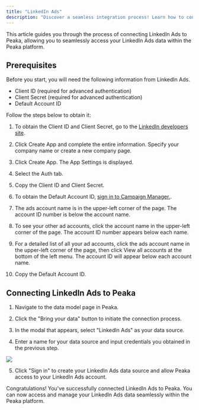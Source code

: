 ```yaml
---
title: "LinkedIn Ads"
description: "Discover a seamless integration process! Learn how to connect LinkedIn Ads to Peaka effortlessly for streamlined transactions."
---
```


This article guides you through the process of connecting LinkedIn Ads to Peaka, allowing you to seamlessly access your LinkedIn Ads data within the Peaka platform.

## Prerequisites

Before you start, you will need the following information from LinkedIn Ads.

- Client ID (required for advanced authentication)
- Client Secret (required for advanced authentication)
- Default Account ID

Follow the steps below to obtain it:

1. To obtain the Client ID and Client Secret, go to the [LinkedIn developers site](https://www.linkedin.com/developer/apps).

2. Click Create App and complete the entire information. Specify your company name or create a new company page.

3. Click Create App. The App Settings is displayed.

4. Select the Auth tab.

5. Copy the Client ID and Client Secret.

6. To obtain the Default Account ID, [sign in to Campaign Manager.](https://www.linkedin.com/campaignmanager/).

7. The ads account name is in the upper-left corner of the page. The account ID number is below the account name.

8. To see your other ad accounts, click the account name in the upper-left corner of the page. The account ID number appears below each name.

9. For a detailed list of all your ad accounts, click the ads account name in the upper-left corner of the page, then click View all accounts at the bottom of the left menu. The account ID will appear below each account name.

10. Copy the Default Account ID.

## Connecting LinkedIn Ads to Peaka

1. Navigate to the data model page in Peaka.

2. Click the "Bring your data" button to initiate the connection process.

3. In the modal that appears, select "LinkedIn Ads" as your data source.

4. Enter a name for your data source and input credentials you obtained in the previous step.

<img src="https://cdn.peaka.com/integrations/linkedin-ads-1.png" />

5. Click "Sign in" to create your LinkedIn Ads data source and allow Peaka access to your LinkedIn Ads account.

Congratulations! You've successfully connected LinkedIn Ads to Peaka. You can now access and manage your LinkedIn Ads data seamlessly within the Peaka platform.
